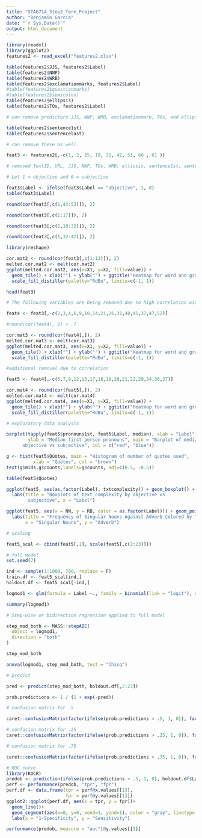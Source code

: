 ```yaml
---
title: "STA6714_Step2_Term_Project"
author: "Benjamin Garcia"
date: "`r Sys.Date()`"
output: html_document
---
```


```r
library(readxl)
library(ggplot2)
features2 <- read_excel("features2.xlsx")

```



```r

table(features2$JJS, features2$Label)
table(features2$NNP)
table(features2$WRB)
table(features2$exclamationmarks, features2$Label)
#table(features2$questionmarks)
#table(features2$semicolon)
table(features2$ellipsis)
table(features2$TOs, features2$Label)

# can remove predictors JJS, NNP, WRB, exclamationmark, TOs, and ellipsis due to sparsity or all zeroes

```


```r
table(features2$sentence1st)
table(features2$sentencelast)

# can remove these as well
```


```r
feat3 <- features2[,-c(1, 2, 15, 19, 31, 42, 51, 60 , 61 )]

# removed TextID, URL, JJS, NNP, TOs, WRB, ellipsis, sentence1st, sentencelast 
```



```r
# Let 1 = objective and 0 = subjective

feat3$Label <- ifelse(feat3$Label == "objective", 1, 0)
table(feat3$Label)

```

```r
round(cor(feat3[,c(1,43:53)]), 2)

round(cor(feat3[,c(1:17)]), 2)

round(cor(feat3[,c(1,18:32)]), 2)

round(cor(feat3[,c(1,32:42)]), 2)

```

```r
library(reshape) 

cor.mat2 <- round(cor(feat3[,c(1:13)]), 2) 
melted.cor.mat2 <- melt(cor.mat2)
ggplot(melted.cor.mat2, aes(x=X1, y=X2, fill=value)) +
  geom_tile() + xlab("") + ylab("") + ggtitle("Heatmap for word and grammar predictors") +
  scale_fill_distiller(palette="RdBu", limits=c(-1, 1))
```


```r
head(feat3)
```

```r
# The following variables are being removed due to high correlation with other predictors

feat4 <- feat3[,-c(2,3,4,6,9,10,14,21,26,31,40,41,37,47,52)]


```


```r
#round(cor(feat4), 2) > .7

cor.mat3 <- round(cor(feat4[,]), 2) 
melted.cor.mat3 <- melt(cor.mat3)
ggplot(melted.cor.mat3, aes(x=X1, y=X2, fill=value)) +
  geom_tile() + xlab("") + ylab("") + ggtitle("Heatmap for word and grammar predictors") +
  scale_fill_distiller(palette="RdBu", limits=c(-1, 1))
```

```r
#additional removal due to correlation

feat5 <- feat4[,-c(5,7,9,12,13,17,18,19,20,21,22,29,34,36,37)]
```


```r
cor.mat4 <- round(cor(feat5[,]), 2) 
melted.cor.mat4 <- melt(cor.mat4)
ggplot(melted.cor.mat4, aes(x=X1, y=X2, fill=value)) +
  geom_tile() + xlab("") + ylab("") + ggtitle("Heatmap for word and grammar predictors") +
  scale_fill_distiller(palette="RdBu", limits=c(-1, 1))
```

```r
# exploratory data analysis

barplot(tapply(feat5$pronouns1st, feat5$Label, median), xlab = "Label",
        ylab = "Median first person pronouns", main = "Barplot of median first person pronouns for
      objective vs subjective", col = c("red", "blue"))
```


```r
g <- hist(feat5$Quotes, main = "Histogram of number of quotes used", 
          xlab = "Quotes", col = "brown")
text(g$mids,g$counts,labels=g$counts, adj=c(0.5, -0.5))

table(feat5$Quotes)

```


```r
ggplot(feat5, aes(as.factor(Label), txtcomplexity)) + geom_boxplot() + 
  labs(title = "Boxplots of text complexity by objective vs
        subjective", x = "Label") 
```


```r
ggplot(feat5, aes(x = NN, y = RB, color = as.factor(Label))) + geom_point() + 
  labs(title = "Frequency of Singular Nouns Against Adverb Colored by Target",
       x = "Singular Nouns", y = "Adverb")

```

```r
# scaling

feat5_scal <- cbind(feat5[,1], scale(feat5[,c(2:23)]))
```



```r

# full model
set.seed(7)

ind <- sample(1:1000, 700, replace = F)
train.df <- feat5_scal[ind,]
holdout.df <- feat5_scal[-ind,]

logmod1 <- glm(formula = Label ~., family = binomial(link = "logit"), data = train.df)

summary(logmod1)

```

```r
# Step-wise or bidirection regression applied to full model

step_mod_both <- MASS::stepAIC(
  object = logmod1,
  direction = "both"
)

step_mod_both
```


```r
anova(logmod1, step_mod_both, test = "Chisq")
```

```r
# predict

pred <- predict(step_mod_both, holdout.df[,2:23])

prob.predictions <- 1 / (1 + exp(-pred))
```



```r
# confusion matrix for .5

caret::confusionMatrix(factor(ifelse(prob.predictions > .5, 1, 0)), factor(holdout.df$Label))

```


```r
# confusion matrix for .25
caret::confusionMatrix(factor(ifelse(prob.predictions > .25, 1, 0)), factor(holdout.df$Label))

```


```r
# confusion matrix for .75

caret::confusionMatrix(factor(ifelse(prob.predictions > .75, 1, 0)), factor(holdout.df$Label))
```



```r
# ROC curve
library(ROCR)
predob <- prediction(ifelse(prob.predictions > .5, 1, 0), holdout.df$Label)
perf <- performance(predob, "tpr", "fpr")
perf.df <- data.frame(tpr = perf@x.values[[1]],
                      fpr = perf@y.values[[1]])
ggplot2::ggplot(perf.df, aes(x = tpr, y = fpr))+
  geom_line()+
  geom_segment(aes(x=0, y=0, xend=1, yend=1), color = "gray", linetype = "dashed")+
  labs(x = "1-Specificity", y = "Sensitivity")

performance(predob, measure = "auc")@y.values[[1]]

```

